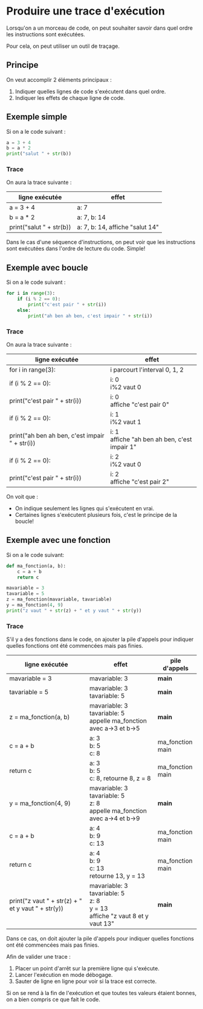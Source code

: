 # Produire une trace d'exécution

Lorsqu'on a un morceau de code, on peut souhaiter savoir dans quel ordre les instructions sont exécutées.

Pour cela, on peut utiliser un outil de traçage.

## Principe

On veut accomplir 2 éléments principaux :
1. Indiquer quelles lignes de code s'exécutent dans quel ordre.
2. Indiquer les effets de chaque ligne de code.

<Tabs queryString="recette-activite">
<TabItem value="Exemple simple" label="Exemple simple">

## Exemple simple

Si on a le code suivant :

```python  showLineNumbers
a = 3 + 4
b = a * 2
print("salut " + str(b))
```

### Trace
On aura la trace suivante :

| ligne exécutée | effet                             |
|-----------------|-----------------------------------|
| a = 3 + 4       | a: 7                             |
| b = a * 2       | a: 7, b: 14                     |
| print("salut " + str(b)) | a: 7, b: 14, affiche "salut 14" |

Dans le cas d'une séquence d'instructions, on peut voir que les instructions sont exécutées dans
l'ordre de lecture du code. Simple!

</TabItem>
<TabItem value="Avec boucle" label="Avec boucle">

## Exemple avec boucle

Si on a le code suivant :

```python showLineNumbers
for i in range(3):
    if (i % 2 == 0):
        print("c'est pair " + str(i))
    else:
        print("ah ben ah ben, c'est impair " + str(i))
```

### Trace
On aura la trace suivante :

| ligne exécutée | effet                         |
|-----------------|-------------------------------|
| for i in range(3): | i parcourt l'interval 0, 1, 2 |
| if (i % 2 == 0): | i: 0 <br /> i%2 vaut 0        |
| print("c'est pair " + str(i)) | i: 0 <br /> affiche "c'est pair 0" |
| if (i % 2 == 0): | i: 1  <br /> i%2 vaut 1        |
| print("ah ben ah ben, c'est impair " + str(i)) | i: 1 <br /> affiche "ah ben ah ben, c'est impair 1" |
| if (i % 2 == 0): | i: 2 <br /> i%2 vaut 0        |
| print("c'est pair " + str(i)) | i: 2 <br /> affiche "c'est pair 2" |

On voit que :
- On indique seulement les lignes qui s'exécutent en vrai.
- Certaines lignes s'exécutent plusieurs fois, c'est le principe de la boucle!

</TabItem>
<TabItem value="Avec fonction" label="Avec fonction">

## Exemple avec une fonction

Si on a le code suivant:
```python showLineNumbers
def ma_fonction(a, b):
    c = a + b
    return c

mavariable = 3
tavariable = 5
z = ma_fonction(mavariable, tavariable)
y = ma_fonction(4, 9)
print("z vaut " + str(z) + " et y vaut " + str(y))
```

### Trace

S'il y a des fonctions dans le code, on ajouter la pile d'appels pour indiquer quelles fonctions
ont été commencées mais pas finies.

| ligne exécutée           | effet                                                      | pile d'appels |
|--------------------------|------------------------------------------------------------|---------------|
| mavariable = 3                    | mavariable: 3                                                    | __main__      |
| tavariable = 5                    | mavariable: 3 <br /> tavariable: 5                                               | __main__      |
| z = ma_fonction(a, b) | mavariable: 3 <br /> tavariable: 5 <br /> appelle ma_fonction avec a→3 et b→5       | __main__      |
| c = a + b                | a: 3 <br /> b: 5 <br /> c: 8                                        | ma_fonction <br /> main |
| return c                 | a: 3 <br /> b: 5 <br /> c: 8, retourne 8, z = 8                     | ma_fonction <br /> main |
| y = ma_fonction(4, 9) | mavariable: 3 <br /> tavariable: 5 <br /> z: 8 <br />appelle ma_fonction avec a→4 et b→9 | __main__      |
| c = a + b                | a: 4 <br /> b: 9 <br /> c: 13                                       | ma_fonction <br /> main |
| return c                 | a: 4 <br /> b: 9 <br /> c: 13 <br /> retourne 13, y = 13                  | ma_fonction <br /> main |
| print("z vaut " + str(z) + " et y vaut " + str(y)) | mavariable: 3 <br /> tavariable: 5 <br /> z: 8 <br /> y = 13 <br /> affiche "z vaut 8 et y vaut 13" | __main__     |


Dans ce cas, on doit ajouter la pile d'appels pour indiquer quelles fonctions ont été commencées mais pas finies.

</TabItem>
<TabItem value="valider-une-trace" label="Valider une trace">

Afin de valider une trace :
1. Placer un point d'arrêt sur la première ligne qui s'exécute.
2. Lancer l'exécution en mode débogage.
3. Sauter de ligne en ligne pour voir si la trace est correcte.

Si on se rend à la fin de l'exécution et que toutes tes valeurs étaient bonnes,
on a bien compris ce que fait le code.

</TabItem>
</Tabs>